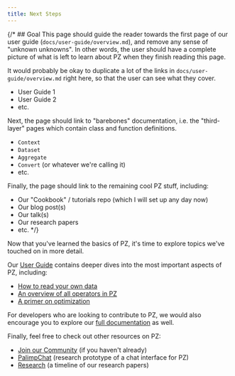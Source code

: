 ```yaml
---
title: Next Steps
---
```

{/* ## Goal
This page should guide the reader towards the first page of our user guide (`docs/user-guide/overview.md`), and remove any sense of "unknown unknowns". In other words, the user should have a complete picture of what is left to learn about PZ when they finish reading this page.

It would probably be okay to duplicate a lot of the links in `docs/user-guide/overview.md` right here, so that the user can see what they cover.

- User Guide 1
- User Guide 2
- etc.

Next, the page should link to "barebones" documentation, i.e. the "third-layer" pages which contain class and function definitions.

- `Context`
- `Dataset`
- `Aggregate`
- `Convert` (or whatever we're calling it)
- etc.

Finally, the page should link to the remaining cool PZ stuff, including:

- Our "Cookbook" / tutorials repo (which I will set up any day now)
- Our blog post(s)
- Our talk(s)
- Our research papers
- etc.
*/}

Now that you've learned the basics of PZ, it's time to explore topics we've touched on in more detail.

Our [User Guide](user-guide/overview.mdx) contains deeper dives into the most important aspects of PZ, including:

- [How to read your own data](user-guide/dataset.mdx)
- [An overview of all operators in PZ](user-guide/operators/overview.mdx)
- [A primer on optimization](user-guide/optimization.mdx)

For developers who are looking to contribute to PZ, we would also encourage you to explore our [full documentation](api/overview.mdx) as well.

Finally, feel free to check out other resources on PZ:

- [Join our Community](https://discord.gg/dN85JJ6jaH) (if you haven't already)
- [PalimpChat](http://3.213.4.62:8888/) (research prototype of a chat interface for PZ)
- [Research](/research) (a timeline of our research papers)
